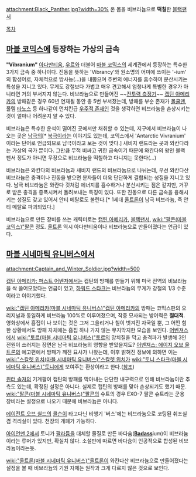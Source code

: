 attachment:Black_Panther.jpg?width=30%
온 몸을 비브라늄으로 '''떡칠'''한 [[블랙팬서]]

[[목차]]
== [[마블 코믹스]]에 등장하는 가상의 금속 ==
'''"Vibranium"'''
[[아다만티움]], [[우르]]와 더불어 [[마블 코믹스]]의 세계관에서 등장하는 특수한 3가지 금속 중 하나이다. 진동을 뜻하는 'Vibrancy'와 원소명의 어미에 쓰이는 '-ium' 의 합성어로, 자체적으로 방사능(…)을 내뿜으며 주변의 에너지를 흡수하여 분산시키는 특성을 지니고 있다. 무게도 강철보다 가볍고 매우 견고해서 엄청나게 특별한 경우가 아니라면 거의 부서지지 않는다. 비브라늄으로 만들어진 ~~[[전투력 측정기]]~~ [[캡틴 아메리카]]의 방패같은 경우 60년 연재될 동안 총 5번 부서졌는데, 방패를 부순 존재가 [[몰큘맨]], 풀템 [[타노스]] 등 하나같이 먼치킨급 [[우주적 존재]]인 것을 생각하면 비브라늄을 손상시키는 것이 얼마나 어려운지 알 수 있다.

비브라늄은 특수한 운석이 떨어진 곳에서만 채취할 수 있는데, 지구에서 비브라늄이 나오는 곳은 [[남극]]의[* [[북극]]이라는 이야기도 있는데, 코믹스에서 'Antarctic Vivranium' 이라는 단어로 언급되므로 남극이라고 보는 것이 맞다.] 새비지 랜드라는 곳과 와칸다라는 가상의 국가 뿐이다. 그만큼 무척 비싸고 귀한 금속이기 때문에 와칸다의 왕인 블랙 팬서 정도가 아니면 무장으로 비브라늄을 떡칠하고 다니지는 못한다(…)

비브라늄은 와칸다의 비브라늄과 새비지 랜드의 비브라늄으로 나뉘는데, 우선 와칸다산 비브라늄은 충격이나 진동을 받으면 분자들이 더욱 단단하게 결합되는 성질을 지니고 있다. 남극 비브라늄은 와칸다 것처럼 에너지를 흡수하거나 분산시키는 점은 같지만, 거꾸로 받은 충격을 증폭시켜서 돌려보내는 특징이 있다. 또한 진동으로 다른 금속을 융해시키는 성질도 갖고 있어서 안티 메탈로도 불린다.[* 1세대 [[울트론]]이 남극 비브라늄, 즉 안티 메탈로 파괴되었다.]

비브라늄으로 만든 장비를 쓰는 캐릭터로는 [[캡틴 아메리카]], [[블랙팬서]], [[wiki:"팔콘(마블 코믹스)"팔콘]] 정도. [[울트론]] 역시 아다만티움이나 비브라늄으로 만들어졌다는 언급이 있다.

== [[마블 시네마틱 유니버스]]에서 ==
attachment:Captain_and_Winter_Soldier.jpg?width=500

[[캡틴 아메리카: 퍼스트 어벤저]]에서는 캡틴의 방패를 만들기 위해 미국 전역의 비브라늄을 싹 쓸어모았다는 언급이 있고, [[하워드 스타크]]는 비브라늄의 무게가 강철의 1/3 수준이라고 이야기했다.

[[wiki:"캡틴 아메리카(마블 시네마틱 유니버스)"캡틴 아메리카]]의 방패는 코믹스판의 오리지널과 동일하게 비브라늄 100%로 이루어졌으며, 작중 묘사되는 방어력은 '''절대적'''. 영화상에서 흠집이 나 보이는 것은 그저 그을리거나 칠이 벗겨진 자국일 뿐, 그 어떤 험한 상황에서도 방패 자체에는 흡집 하나 가지 않는 무지막지한 모습을 보인다. [[어벤져스]]에서 [[wiki:"토르(마블 시네마틱 유니버스)"토르]]의 망치질을 막고 충격파가 발생해 3인 전원이 쓰러지는 장면은 남극 비브라늄의 영향을 받았을지도? [[어벤져스: 에이지 오브 울트론]]의 예고편에서 방패가 깨진 묘사가 나왔는데, 이후 밝혀진 정보에 의하면 이는 [[wiki:"스칼렛 위치(마블 시네마틱 유니버스)"스칼렛 위치]]가 [[wiki:"토니 스타크(마블 시네마틱 유니버스)"토니]]에게 보여주는 환상이라고 한다.([http://screencrush.com/avengers-2-clip-more-footage/ 참조])

[[윈터 솔져]]의 기계팔이 캡틴의 방패를 막아내는 단단한 내구력으로 인해 비브라늄이란 추측도 있는데, 확정된 설정은 아니다. 실제로 캡틴의 방패를 맞아 손상되기도 했기 때문. [[wiki:"팔콘(마블 시네마틱 유니버스)"팔콘]]의 슈트의 경우 EXO-7 팔콘 슈트라는 군용 장비라는 설정으로 나오기 때문에 비브라늄은 아니다.

[[에이전트 오브 쉴드]]의 [[콜슨]]이 타고다닌 비행기 '버스'에는 비브라늄으로 코팅된 취조실 겸 격리실이 있다. 천장의 개폐가 가능하다.

[[아이언맨 2]]에서 토니가 [[팔라듐]]을 대체할 물질로 만든 바다슘('''[[Badass]]'''ium)이 비브라늄이라는 루머가 있지만, 확실치 않다. 소설판에 따르면 바다슘이 인공적으로 합성된 비브라늄이라는듯.

[[wiki:"울트론(마블 시네마틱 유니버스)"울트론]]이 와칸다산 비브라늄으로 만들어졌다는 설정을 볼 때 비브라늄의 기원 자체는 원작과 크게 다르지 않은 것으로 보인다.
